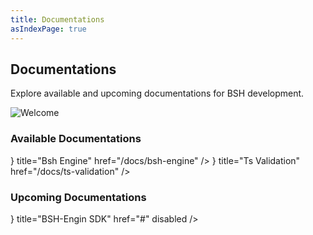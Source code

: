 ```yaml
---
title: Documentations
asIndexPage: true
---
```



## Documentations
Explore available and upcoming documentations for BSH development.

![Welcome](/images/raccoon-documentation.png)

### Available Documentations

<Cards>
    <Cards.Card icon={<LogoIcon />} title="Bsh Engine" href="/docs/bsh-engine" />
    <Cards.Card icon={<TypescriptIcon />} title="Ts Validation" href="/docs/ts-validation" />
</Cards>

### Upcoming Documentations

<Cards>
    <Cards.Card icon={<LogoIcon />} title="BSH-Engin SDK" href="#" disabled />
</Cards>
